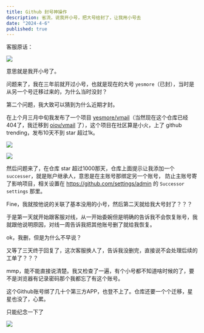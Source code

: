 ```yaml
---
title: Github 封号神操作
description: 省流，说我开小号，把大号给封了，让我用小号去
date: "2024-4-6"
published: true
---
```


客服原话：

![](/article/sbgithub/1.png)

意思就是我开小号了。

问题来了，我在三年前就开过小号，也就是现在的大号 `yesmore`（已封），当时是从另一个号迁移过来的，为什么当时没封？

第二个问题，我大致可以猜到为什么近期才封。

在上个月三月中旬我发布了一个项目 
[yesmore/vmail](https://github.com/yesmore/vmail)（当然现在这个仓库已经404了，我迁移到
[oiov/vmail](https://github.com/oiov/vmail) 了），这个项目在社区算是小火，上了 github trending，发布10天不到
star 超过1k。


![](/article/sbgithub/2.png)

![](/article/sbgithub/3.png)

然后问题来了，在仓库 star 超过1000那天，仓库上面提示让我添加一个 `successer`，就是账户继承人，意思是在主账号那绑定另一个账号，
防止主账号寄了影响项目，相关设置在 https://github.com/settings/admin 的 `Successor settings` 那里。

Fine，我就按他说的关联了基本没用的小号，然后第二天就给我大号封了？？？

于是第一天就开始跟客服对线，从一开始委婉但是明确的告诉我不会恢复账号，我就跟他说明原因，对线一周告诉我把其他账号删了就给我恢复。

ok，我删，但是为什么不早说？

又等了三天终于回复了，这次客服换人了，告诉我没删完，直接说不会处理后续的工单了？？？

mmp，能不能直接说清楚。我又检查了一遍，有个小号都不知道啥时候的了，要不是浏览器有记录密码那个我都忘了有这个账号。

这个Github账号绑了几十个第三方APP，也登不上了。仓库还要一个个迁移，星星也没了，心累。

只能纪念一下了

![](/article/sbgithub/4.png)
